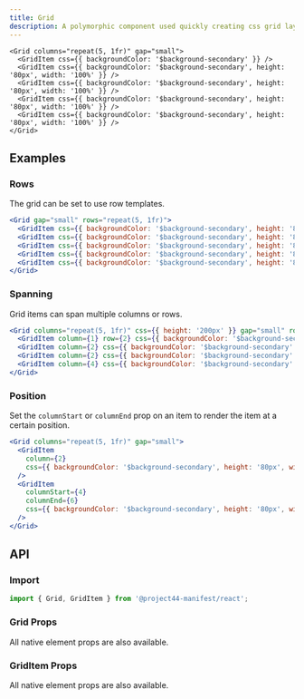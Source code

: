 ```yaml
---
title: Grid
description: A polymorphic component used quickly creating css grid layouts.
---
```


```tsx
<Grid columns="repeat(5, 1fr)" gap="small">
  <GridItem css={{ backgroundColor: '$background-secondary' }} />
  <GridItem css={{ backgroundColor: '$background-secondary', height: '80px', width: '100%' }} />
  <GridItem css={{ backgroundColor: '$background-secondary', height: '80px', width: '100%' }} />
  <GridItem css={{ backgroundColor: '$background-secondary', height: '80px', width: '100%' }} />
  <GridItem css={{ backgroundColor: '$background-secondary', height: '80px', width: '100%' }} />
</Grid>
```

## Examples

### Rows

The grid can be set to use row templates.

```jsx
<Grid gap="small" rows="repeat(5, 1fr)">
  <GridItem css={{ backgroundColor: '$background-secondary', height: '80px', width: '100%' }} />
  <GridItem css={{ backgroundColor: '$background-secondary', height: '80px', width: '100%' }} />
  <GridItem css={{ backgroundColor: '$background-secondary', height: '80px', width: '100%' }} />
  <GridItem css={{ backgroundColor: '$background-secondary', height: '80px', width: '100%' }} />
  <GridItem css={{ backgroundColor: '$background-secondary', height: '80px', width: '100%' }} />
</Grid>
```

### Spanning

Grid items can span multiple columns or rows.

```jsx
<Grid columns="repeat(5, 1fr)" css={{ height: '200px' }} gap="small" rows="repeat(2, 1fr)">
  <GridItem column={1} row={2} css={{ backgroundColor: '$background-secondary' }} />
  <GridItem column={2} css={{ backgroundColor: '$background-secondary' }} />
  <GridItem column={2} css={{ backgroundColor: '$background-secondary' }} />
  <GridItem column={4} css={{ backgroundColor: '$background-secondary' }} />
</Grid>
```

### Position

Set the `columnStart` or `columnEnd` prop on an item to render the item at a certain position.

```jsx
<Grid columns="repeat(5, 1fr)" gap="small">
  <GridItem
    column={2}
    css={{ backgroundColor: '$background-secondary', height: '80px', width: '100%' }}
  />
  <GridItem
    columnStart={4}
    columnEnd={6}
    css={{ backgroundColor: '$background-secondary', height: '80px', width: '100%' }}
  />
</Grid>
```

## API

### Import

```js
import { Grid, GridItem } from '@project44-manifest/react';
```

### Grid Props

All native element props are also available.

<PropsTable of="Grid" />

### GridItem Props

All native element props are also available.

<PropsTable of="GridItem" />
